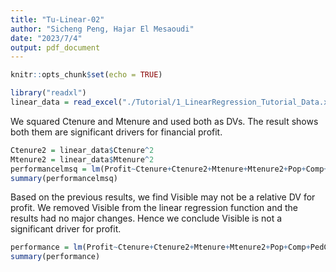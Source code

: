 ```yaml
---
title: "Tu-Linear-02"
author: "Sicheng Peng, Hajar El Mesaoudi"
date: "2023/7/4"
output: pdf_document
---
```


```r
knitr::opts_chunk$set(echo = TRUE)
```

```r
library("readxl")
linear_data = read_excel("./Tutorial/1_LinearRegression_Tutorial_Data.xlsx")
```
We squared Ctenure and Mtenure and used both as DVs. The result shows both them are significant drivers for financial profit.
```r
Ctenure2 = linear_data$Ctenure^2
Mtenure2 = linear_data$Mtenure^2
performancelmsq = lm(Profit~Ctenure+Ctenure2+Mtenure+Mtenure2+Pop+Comp+Visible+PedCount+Res+Hours24+CrewSkill+MgrSkill+ServiceQuality, data = linear_data)
summary(performancelmsq)
```
Based on the previous results, we find Visible may not be a relative DV for profit. We removed Visible from the linear regression function and the results had no major changes. Hence we conclude Visible is not a significant driver for profit.
```r
performance = lm(Profit~Ctenure+Ctenure2+Mtenure+Mtenure2+Pop+Comp+PedCount+Res+Hours24+CrewSkill+MgrSkill+ServiceQuality, data = linear_data)
summary(performance)
```
